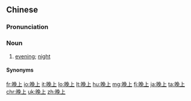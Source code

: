==Chinese==
{{zh-forms}}

===Pronunciation===
{{zh-pron
|m=wǎnshang
|c=maan5 soeng6
|mn=qz,xm:boán-siōng/zz:oán-siāng/qz,xm:oán-siōng/zz:oán-siāng
|ma=zh-wǎnshang.ogg
|cat=n
}}

===Noun===
{{zh-noun}}

# [[evening]]; [[night]] {{zh-mw|個}}
#: {{zh-x|有 晚上，有 早晨，是 第四 日。|And the '''evening''' and the morning were the fourth day.|ref={{w2|zh|新標點和合本}} ([[w:Chinese Union Version|Chinese Union Version with New Punctuation]]), {{lang|zh|創世記}} (Genesis) 1:19}}

====Synonyms====
{{zh-dial}}

{{zh-cat|Beginning|Time}}

[[fr:晚上]]
[[io:晚上]]
[[it:晚上]]
[[lo:晚上]]
[[lt:晚上]]
[[hu:晚上]]
[[mg:晚上]]
[[fj:晚上]]
[[ja:晚上]]
[[ta:晚上]]
[[chr:晚上]]
[[uk:晚上]]
[[zh:晚上]]